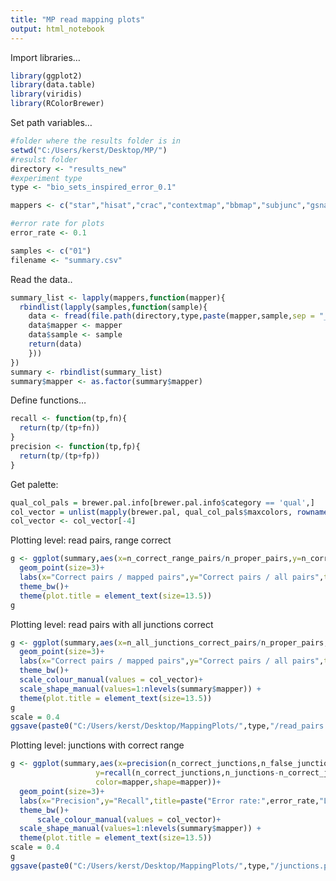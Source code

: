 ---
title: "MP read mapping plots"
output: html_notebook
---

Import libraries...
```{r}
library(ggplot2)
library(data.table)
library(viridis)
library(RColorBrewer)
```
Set path variables...
```{r}
#folder where the results folder is in
setwd("C:/Users/kerst/Desktop/MP/")
#resulst folder
directory <- "results_new"
#experiment type
type <- "bio_sets_inspired_error_0.1"

mappers <- c("star","hisat","crac","contextmap","bbmap","subjunc","gsnap","dart","mapsplice2","segemehl","minimap2")

#error rate for plots
error_rate <- 0.1

samples <- c("01")
filename <- "summary.csv"

```
Read the data..
```{r}
summary_list <- lapply(mappers,function(mapper){
  rbindlist(lapply(samples,function(sample){
    data <- fread(file.path(directory,type,paste(mapper,sample,sep = "_"),filename))
    data$mapper <- mapper
    data$sample <- sample
    return(data)
    }))
})
summary <- rbindlist(summary_list)
summary$mapper <- as.factor(summary$mapper)
```
Define functions...
```{r}
recall <- function(tp,fn){
  return(tp/(tp+fn))
}
precision <- function(tp,fp){
  return(tp/(tp+fp))
}
```
Get palette:
```{r}
qual_col_pals = brewer.pal.info[brewer.pal.info$category == 'qual',]
col_vector = unlist(mapply(brewer.pal, qual_col_pals$maxcolors, rownames(qual_col_pals)))
col_vector <- col_vector[-4]
```


Plotting level: read pairs, range correct
```{r}
g <- ggplot(summary,aes(x=n_correct_range_pairs/n_proper_pairs,y=n_correct_range_pairs/n_pairs,color=mapper))+
  geom_point(size=3)+
  labs(x="Correct pairs / mapped pairs",y="Correct pairs / all pairs",title=paste("Error rate:",error_rate,"Level: Read pairs with correct range"),color="Mapping tool")+
  theme_bw()+
  theme(plot.title = element_text(size=13.5))
g
```

Plotting level: read pairs with all junctions correct
```{r}
g <- ggplot(summary,aes(x=n_all_junctions_correct_pairs/n_proper_pairs,y=n_all_junctions_correct_pairs/n_pairs,color=mapper,shape=mapper))+
  geom_point(size=3)+
  labs(x="Correct pairs / mapped pairs",y="Correct pairs / all pairs",title=paste("Error rate:",error_rate,"Level: Read pairs with all junctions mapped correctly"),color="Mapping tool",shape="Mapping tool")+
  theme_bw()+
  scale_colour_manual(values = col_vector)+
  scale_shape_manual(values=1:nlevels(summary$mapper)) +
  theme(plot.title = element_text(size=13.5))
g
scale = 0.4
ggsave(paste0("C:/Users/kerst/Desktop/MappingPlots/",type,"/read_pairs.png"),g,height = 9*scale,width=16*scale)
```


Plotting level: junctions with correct range
```{r}
g <- ggplot(summary,aes(x=precision(n_correct_junctions,n_false_junctions),
                   y=recall(n_correct_junctions,n_junctions-n_correct_junctions),
                   color=mapper,shape=mapper))+
  geom_point(size=3)+
  labs(x="Precision",y="Recall",title=paste("Error rate:",error_rate,"Level: Junctions with correct range"),color="Mapping tool",shape="Mapping tool")+
  theme_bw()+
      scale_colour_manual(values = col_vector)+
  scale_shape_manual(values=1:nlevels(summary$mapper)) +
  theme(plot.title = element_text(size=13.5))
scale = 0.4
g
ggsave(paste0("C:/Users/kerst/Desktop/MappingPlots/",type,"/junctions.png"),g,height = 9*scale,width=16*scale)
```


